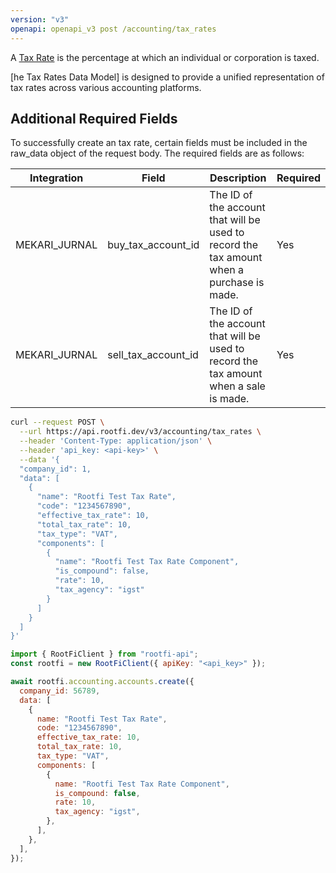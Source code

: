 ```yaml
---
version: "v3"
openapi: openapi_v3 post /accounting/tax_rates
---
```


A [Tax Rate](https://docs.rootfi.dev/api-reference/tax-rates/overview) is the percentage at which an individual or corporation is taxed.

[he Tax Rates Data Model] is designed to provide a unified representation of tax rates across various accounting platforms.

## Additional Required Fields

To successfully create an tax rate, certain fields must be included in the raw_data object of the request body. The required fields are as follows:

| Integration   | Field               | Description                                                                               | Required |
| ------------- | ------------------- | ----------------------------------------------------------------------------------------- | -------- |
| MEKARI_JURNAL | buy_tax_account_id  | The ID of the account that will be used to record the tax amount when a purchase is made. | Yes      |
| MEKARI_JURNAL | sell_tax_account_id | The ID of the account that will be used to record the tax amount when a sale is made.     | Yes      |

<RequestExample>

```bash cURL
curl --request POST \
  --url https://api.rootfi.dev/v3/accounting/tax_rates \
  --header 'Content-Type: application/json' \
  --header 'api_key: <api-key>' \
  --data '{
  "company_id": 1,
  "data": [
    {
      "name": "Rootfi Test Tax Rate",
      "code": "1234567890",
      "effective_tax_rate": 10,
      "total_tax_rate": 10,
      "tax_type": "VAT",
      "components": [
        {
          "name": "Rootfi Test Tax Rate Component",
          "is_compound": false,
          "rate": 10,
          "tax_agency": "igst"
        }
      ]
    }
  ]
}'
```

```javascript NodeJS
import { RootFiClient } from "rootfi-api";
const rootfi = new RootFiClient({ apiKey: "<api_key>" });

await rootfi.accounting.accounts.create({
  company_id: 56789,
  data: [
    {
      name: "Rootfi Test Tax Rate",
      code: "1234567890",
      effective_tax_rate: 10,
      total_tax_rate: 10,
      tax_type: "VAT",
      components: [
        {
          name: "Rootfi Test Tax Rate Component",
          is_compound: false,
          rate: 10,
          tax_agency: "igst",
        },
      ],
    },
  ],
});
```

</RequestExample>
